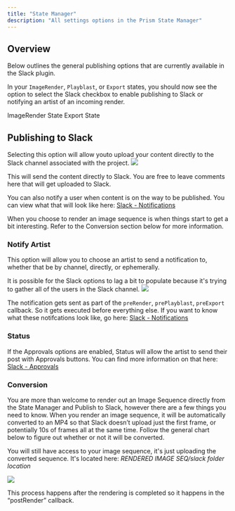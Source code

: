 ```yaml
---
title: "State Manager"
description: "All settings options in the Prism State Manager"
---
```


## Overview
Below outlines the general publishing options that are currently available in the Slack plugin.

In your ```ImageRender```, ```Playblast```, or ```Export``` states, you should now see the option to select the Slack checkbox to enable publishing to Slack or notifying an artist
of an incoming render.

<Columns cols={2}>
    <Card title="Render\Playblast" img="/images/prism/slack/state_manager_overview.webp">
        ImageRender State
    </Card>
    <Card title="Export" img="/images/prism/slack/state_manager_export.webp">
        Export State
    </Card>
</Columns>
  
## Publishing to Slack 
Selecting this option will allow youto upload your content directly to the Slack channel associated with the project.
<img
    src="/images/prism/slack/state_manager_slack_options.webp"
    className="rounded-lg"
    />

This will send the content directly to Slack. You are free to leave comments here that will get uploaded to Slack.  
  
You can also notify a user when content is on the way to be published. You can view what that will look like here: [Slack - Notifications](/prism/slack/slack/notifications.mdx) 
  
When you choose to render an image sequence is when things start to get a bit interesting. Refer to the Conversion section below for more information.
  
### Notify Artist 
This option will allow you to choose an artist to send a notification to, whether that be by channel, directly, or ephemerally. 
  
<Note>It is possible for the Slack options to lag a bit to populate because it's trying to gather all of the users in the Slack channel.</Note>
<img 
    src="/images/prism/slack/state_manager_notify_user.webp"
    className="rounded-lg"
    />

The notification gets sent as part of the ```preRender```, ```prePlayblast```, ```preExport``` callback. So it gets executed before everything else. If you want to know what these notifcations look like, go here:
[Slack - Notifications](/prism/slack/slack/notifications.mdx) 

### Status
If the Approvals options are enabled, Status will allow the artist to send their post with Approvals buttons. You can find more information on that here: [Slack - Approvals](/prism/slack/slack/approvals.mdx)

### Conversion

You are more than welcome to render out an Image Sequence directly from the State Manager and Publish to Slack, however there are a few things you need to know. When you render an image sequence, 
it will be automatically converted to an MP4 so that Slack doesn’t upload just the first frame, or potentially 10s of frames all at the same time. Follow the general chart below to figure out 
whether or not it will be converted.
  
<Warning>You will still have access to your image sequence, it's just uploading the converted sequence. It's located here: _RENDERED IMAGE SEQ/slack folder location_</Warning>
  
<img
    src="/images/prism/slack/state_manager_sequence_conversion.webp"
    className="rounded-lg"
    />
  
This process happens after the rendering is completed so it happens in the “postRender” callback.  


